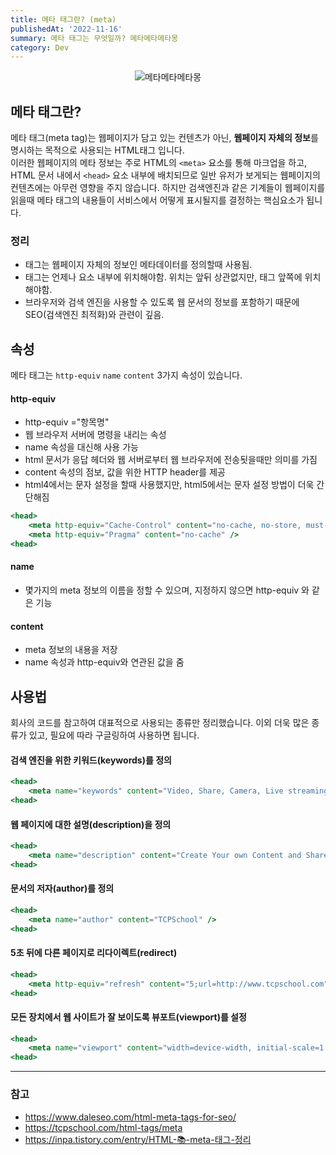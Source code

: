 ```yaml
---
title: 메타 태그란? (meta)
publishedAt: '2022-11-16'
summary: 메타 태그는 무엇일까? 메타메타메타몽
category: Dev
---
```


<p align='center'>
  <img src='/blog/meta.jpg' width={395} height={320} alt='메타메타메타몽' />
</p>

## 메타 태그란?

메타 태그(meta tag)는 웹페이지가 담고 있는 컨텐츠가 아닌, **웹페이지 자체의 정보**를 명시하는 목적으로 사용되는 HTML태그 입니다.  
이러한 웹페이지의 메타 정보는 주로 HTML의 `<meta>` 요소를 통해 마크업을 하고, HTML 문서 내에서 `<head>` 요소 내부에 배치되므로 일반 유저가 보게되는 웹페이지의 컨텐츠에는 아무런 영향을 주지 않습니다. 하지만 검색엔진과 같은 기계들이 웹페이지를 읽을때 메타 태그의 내용들이 서비스에서 어떻게 표시될지를 결정하는 핵심요소가 됩니다.

### 정리

- 태그는 웹페이지 자체의 정보인 메타데이터를 정의할때 사용됨.
- 태그는 언제나 요소 내부에 위치해야함. 위치는 앞뒤 상관없지만, 태그 앞쪽에 위치해야함.
- 브라우저와 검색 엔진을 사용할 수 있도록 웹 문서의 정보를 포함하기 때문에 SEO(검색엔진 최적화)와 관련이 깊음.

## 속성

메타 태그는 `http-equiv` `name` `content` 3가지 속성이 있습니다.

#### http-equiv

- http-equiv ="항목명"
- 웹 브라우저 서버에 명령을 내리는 속성
- name 속성을 대신해 사용 가능
- html 문서가 응답 헤더와 웹 서버로부터 웹 브라우저에 전송됫을때만 의미를 가짐
- content 속성의 점보, 값을 위한 HTTP header를 제공
- html4에서는 문자 설정을 할때 사용했지만, html5에서는 문자 설정 방법이 더욱 간단해짐

```jsx
<head>
    <meta http-equiv="Cache-Control" content="no-cache, no-store, must-revalidate" />
    <meta http-equiv="Pragma" content="no-cache" />
<head>
```

#### name

- 몇가지의 meta 정보의 이름을 정할 수 있으며, 지정하지 않으면 http-equiv 와 같은 기능

#### content

- meta 정보의 내용을 저장
- name 속성과 http-equiv와 연관된 값을 줌

## 사용법

회사의 코드를 참고하여 대표적으로 사용되는 종류만 정리했습니다. 이외 더욱 많은 종류가 있고, 필요에 따라 구글링하여 사용하면 됩니다.

#### 검색 엔진을 위한 키워드(keywords)를 정의

```jsx
<head>
    <meta name="keywords" content="Video, Share, Camera, Live streaming, Upload, VOD, Broadcasting, Experience" />
<head>
```

#### 웹 페이지에 대한 설명(description)을 정의

```jsx
<head>
    <meta name="description" content="Create Your own Content and Share Great Experience with Various People." />
<head>
```

#### 문서의 저자(author)를 정의

```jsx
<head>
    <meta name="author" content="TCPSchool" />
<head>
```

#### 5초 뒤에 다른 페이지로 리다이렉트(redirect)

```jsx
<head>
    <meta http-equiv="refresh" content="5;url=http://www.tcpschool.com" />
<head>
```

#### 모든 장치에서 웹 사이트가 잘 보이도록 뷰포트(viewport)를 설정

```jsx
<head>
    <meta name="viewport" content="width=device-width, initial-scale=1.0, maximum-scale=1.0, user-scalable=0" />
<head>
```

---

### 참고

- https://www.daleseo.com/html-meta-tags-for-seo/
- https://tcpschool.com/html-tags/meta
- https://inpa.tistory.com/entry/HTML-📚-meta-태그-정리
